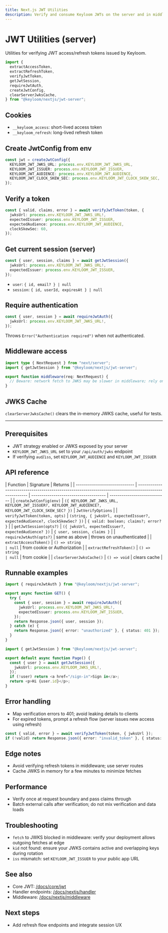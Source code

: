 ```yaml
---
title: Next.js JWT Utilities
description: Verify and consume Keyloom JWTs on the server and in middleware using @keyloom/nextjs/jwt-server.
---
```


# JWT Utilities (server)

Utilities for verifying JWT access/refresh tokens issued by Keyloom.

```ts
import {
  extractAccessToken,
  extractRefreshToken,
  verifyJwtToken,
  getJwtSession,
  requireJwtAuth,
  createJwtConfig,
  clearServerJwksCache,
} from "@keyloom/nextjs/jwt-server";
```

## Cookies

- `__keyloom_access`: short-lived access token
- `__keyloom_refresh`: long-lived refresh token

## Create JwtConfig from env

```ts
const jwt = createJwtConfig({
  KEYLOOM_JWT_JWKS_URL: process.env.KEYLOOM_JWT_JWKS_URL,
  KEYLOOM_JWT_ISSUER: process.env.KEYLOOM_JWT_ISSUER,
  KEYLOOM_JWT_AUDIENCE: process.env.KEYLOOM_JWT_AUDIENCE,
  KEYLOOM_JWT_CLOCK_SKEW_SEC: process.env.KEYLOOM_JWT_CLOCK_SKEW_SEC,
});
```

## Verify a token

```ts
const { valid, claims, error } = await verifyJwtToken(token, {
  jwksUrl: process.env.KEYLOOM_JWT_JWKS_URL!,
  expectedIssuer: process.env.KEYLOOM_JWT_ISSUER,
  expectedAudience: process.env.KEYLOOM_JWT_AUDIENCE,
  clockSkewSec: 60,
});
```

## Get current session (server)

```ts
const { user, session, claims } = await getJwtSession({
  jwksUrl: process.env.KEYLOOM_JWT_JWKS_URL!,
  expectedIssuer: process.env.KEYLOOM_JWT_ISSUER,
});
```

- `user`: `{ id, email? } | null`
- `session`: `{ id, userId, expiresAt } | null`

## Require authentication

```ts
const { user, session } = await requireJwtAuth({
  jwksUrl: process.env.KEYLOOM_JWT_JWKS_URL!,
});
```

Throws `Error("Authentication required")` when not authenticated.

## Middleware access

```ts
import type { NextRequest } from "next/server";
import { getJwtSession } from "@keyloom/nextjs/jwt-server";

export function middleware(req: NextRequest) {
  // Beware: network fetch to JWKS may be slower in middleware; rely on server guards if needed
}
```

## JWKS Cache

`clearServerJwksCache()` clears the in-memory JWKS cache, useful for tests.

---

## Prerequisites

- JWT strategy enabled or JWKS exposed by your server
- `KEYLOOM_JWT_JWKS_URL` set to your `/api/auth/jwks` endpoint
- If verifying `aud`/`iss`, set `KEYLOOM_JWT_AUDIENCE` and `KEYLOOM_JWT_ISSUER`

## API reference

| Function                      | Signature                                                                                             | Returns                               |
| ----------------------------- | ----------------------------------------------------------------------------------------------------- | ------------------------------------- | ---------------------------- |
| `createJwtConfig(env)`        | `({ KEYLOOM_JWT_JWKS_URL, KEYLOOM_JWT_ISSUER?, KEYLOOM_JWT_AUDIENCE?, KEYLOOM_JWT_CLOCK_SKEW_SEC? })` | `JwtVerifyOptions`                    |
| `verifyJwtToken(token, opts)` | `(string, { jwksUrl, expectedIssuer?, expectedAudience?, clockSkewSec? })`                            | `{ valid: boolean; claims?; error? }` |
| `getJwtSession(opts?)`        | `({ jwksUrl, expectedIssuer?, expectedAudience? })`                                                   | `{ user, session, claims }`           |
| `requireJwtAuth(opts?)`       | same as above                                                                                         | throws on unauthenticated             |
| `extractAccessToken()`        | `() => string                                                                                         | null`                                 | from cookie or Authorization |
| `extractRefreshToken()`       | `() => string                                                                                         | null`                                 | from cookie                  |
| `clearServerJwksCache()`      | `() => void`                                                                                          | clears cache                          |

## Runnable examples

```ts title="app/api/protected/route.ts"
import { requireJwtAuth } from "@keyloom/nextjs/jwt-server";

export async function GET() {
  try {
    const { user, session } = await requireJwtAuth({
      jwksUrl: process.env.KEYLOOM_JWT_JWKS_URL!,
      expectedIssuer: process.env.KEYLOOM_JWT_ISSUER,
    });
    return Response.json({ user, session });
  } catch (e) {
    return Response.json({ error: "unauthorized" }, { status: 401 });
  }
}
```

```ts title="app/dashboard/page.tsx"
import { getJwtSession } from "@keyloom/nextjs/jwt-server";

export default async function Page() {
  const { user } = await getJwtSession({
    jwksUrl: process.env.KEYLOOM_JWKS_URL!,
  });
  if (!user) return <a href="/sign-in">Sign in</a>;
  return <p>Hi {user.id}</p>;
}
```

## Error handling

- Map verification errors to 401; avoid leaking details to clients
- For expired tokens, prompt a refresh flow (server issues new access using refresh)

```ts
const { valid, error } = await verifyJwtToken(token, { jwksUrl });
if (!valid) return Response.json({ error: "invalid_token" }, { status: 401 });
```

## Edge notes

- Avoid verifying refresh tokens in middleware; use server routes
- Cache JWKS in memory for a few minutes to minimize fetches

## Performance

- Verify once at request boundary and pass claims through
- Batch external calls after verification; do not mix verification and data loads

## Troubleshooting

- `fetch` to JWKS blocked in middleware: verify your deployment allows outgoing fetches at edge
- `kid` not found: ensure your JWKS contains active and overlapping keys during rotation
- `iss` mismatch: set `KEYLOOM_JWT_ISSUER` to your public app URL

## See also

- Core JWT: [/docs/core/jwt](/docs/core/jwt)
- Handler endpoints: [/docs/nextjs/handler](/docs/nextjs/handler)
- Middleware: [/docs/nextjs/middleware](/docs/nextjs/middleware)

## Next steps

- Add refresh flow endpoints and integrate session UX
